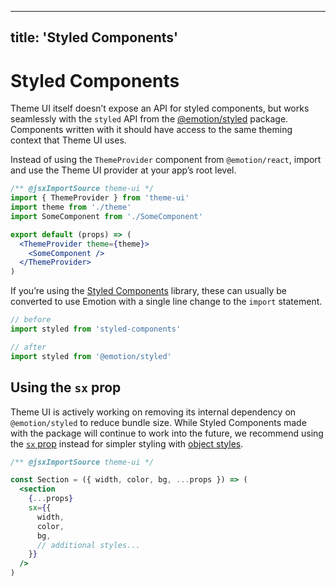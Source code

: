 
---
title: 'Styled Components'
---

# Styled Components

Theme UI itself doesn’t expose an API for styled components, but works
seamlessly with the `styled` API from the [@emotion/styled][] package.
Components written with it should have access to the same theming context that
Theme UI uses.

Instead of using the `ThemeProvider` component from `@emotion/react`, import and
use the Theme UI provider at your app’s root level.

```jsx
/** @jsxImportSource theme-ui */
import { ThemeProvider } from 'theme-ui'
import theme from './theme'
import SomeComponent from './SomeComponent'

export default (props) => (
  <ThemeProvider theme={theme}>
    <SomeComponent />
  </ThemeProvider>
)
```

If you’re using the [Styled Components][] library, these can usually be
converted to use Emotion with a single line change to the `import` statement.

```js
// before
import styled from 'styled-components'
```

```js
// after
import styled from '@emotion/styled'
```

[@emotion/styled]: https://emotion.sh/docs/styled
[styled components]: https://styled-components.com

## Using the `sx` prop

Theme UI is actively working on removing its internal dependency on
`@emotion/styled` to reduce bundle size. While Styled Components made with the
package will continue to work into the future, we recommend using the
[`sx` prop](/sx-prop) instead for simpler styling with
[object styles](/guides/object-styles).

```jsx
/** @jsxImportSource theme-ui */

const Section = ({ width, color, bg, ...props }) => (
  <section
    {...props}
    sx={{
      width,
      color,
      bg,
      // additional styles...
    }}
  />
)
```